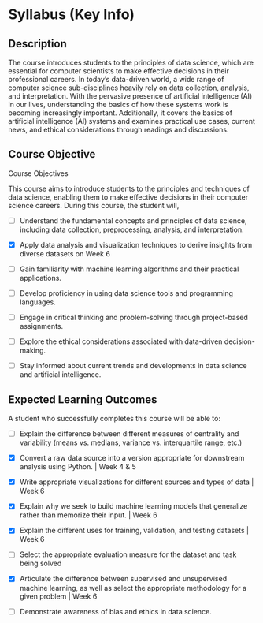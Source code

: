 # Syllabus (Key Info)

## Description 

The course introduces students to the principles of data science, which are essential for computer scientists to make effective decisions in their professional careers. In today's data-driven world, a wide range of computer science sub-disciplines heavily rely on data collection, analysis, and interpretation. With the pervasive presence of artificial intelligence (AI) in our lives, understanding the basics of how these systems work is becoming increasingly important. Additionally, it covers the basics of artificial intelligence (AI) systems and examines practical use cases, current news, and ethical considerations through readings and discussions.

## Course Objective

Course Objectives

This course aims to introduce students to the principles and techniques of data science, enabling them to make effective decisions in their computer science careers. During this course, the student will, 

- [ ] Understand the fundamental concepts and principles of data science, including data collection, preprocessing, analysis, and interpretation.

- [x] Apply data analysis and visualization techniques to derive insights from diverse datasets on Week 6

- [ ] Gain familiarity with machine learning algorithms and their practical applications.

- [ ] Develop proficiency in using data science tools and programming languages.

- [ ] Engage in critical thinking and problem-solving through project-based assignments.

- [ ] Explore the ethical considerations associated with data-driven decision-making.

- [ ] Stay informed about current trends and developments in data science and artificial intelligence.
 
 
## Expected Learning Outcomes

A student who successfully completes this course will be able to:

- [ ] Explain the difference between different measures of centrality and variability (means vs. medians, variance vs. interquartile range, etc.)

- [x] Convert a raw data source into a version appropriate for downstream analysis using Python. |  Week 4 & 5

- [x] Write appropriate visualizations for different sources and types of data |  Week 6

- [x] Explain why we seek to build machine learning models that generalize rather than memorize their input. | Week 6

- [x] Explain the different uses for training, validation, and testing datasets | Week 6

- [ ] Select the appropriate evaluation measure for the dataset and task being solved

- [x] Articulate the difference between supervised and unsupervised machine learning, as well as select the appropriate methodology for a given problem | Week 6

- [ ] Demonstrate awareness of bias and ethics in data science. 
